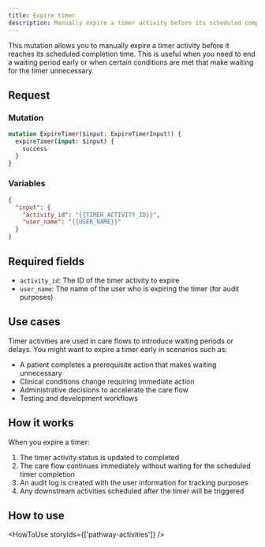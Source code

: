```yaml
---
title: Expire timer
description: Manually expire a timer activity before its scheduled completion time
---
```


This mutation allows you to manually expire a timer activity before it reaches its scheduled completion time. This is useful when you need to end a waiting period early or when certain conditions are met that make waiting for the timer unnecessary.

## Request

### Mutation

```graphql
mutation ExpireTimer($input: ExpireTimerInput!) {
  expireTimer(input: $input) {
    success
  }
}
```

### Variables

```json
{
  "input": {
    "activity_id": "{{TIMER_ACTIVITY_ID}}",
    "user_name": "{{USER_NAME}}"
  }
}
```

## Required fields

- `activity_id`: The ID of the timer activity to expire
- `user_name`: The name of the user who is expiring the timer (for audit purposes)

## Use cases

Timer activities are used in care flows to introduce waiting periods or delays. You might want to expire a timer early in scenarios such as:

- A patient completes a prerequisite action that makes waiting unnecessary
- Clinical conditions change requiring immediate action
- Administrative decisions to accelerate the care flow
- Testing and development workflows

## How it works

When you expire a timer:

1. The timer activity status is updated to completed
2. The care flow continues immediately without waiting for the scheduled timer completion
3. An audit log is created with the user information for tracking purposes
4. Any downstream activities scheduled after the timer will be triggered

## How to use

<HowToUse storyIds={['pathway-activities']} />

